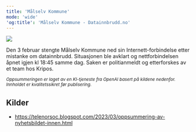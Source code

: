 ```yaml
---
title: 'Målselv Kommune'
mode: 'wide'
'og:title': 'Målselv Kommune - Datainnbrudd.no'
---
```


<Frame>
<img src="/images/malselv-kommune.png" noZoom/>
</Frame>

Den 3 februar stengte Målselv Kommune ned sin Internett-forbindelse etter mistanke om datainnbrudd. Situasjonen ble avklart og nettforbindelsen åpnet igjen kl 18:45 samme dag. Saken er politianmeldt og etterforskes av et team hos Kripos.

<sup><i>Oppsummeringen er laget av en KI-tjeneste fra OpenAI basert på kildene nedenfor. Innholdet er kvalitetssikret før publisering.</i></sup>

## Kilder
- https://telenorsoc.blogspot.com/2023/03/oppsummering-av-nyhetsbildet-innen.html
